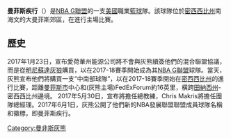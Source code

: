 {{Unreferenced|time=2020-12-22T13:29:16+00:00}}
{{NoteTA|G1=NBA}}
{{Infobox basketball club
| name = 曼菲斯疾行
| logo = 
| imagesize =
| founded = 2017
| league = [[NBA_G聯盟|NBA G聯盟]]
| history = '''曼菲斯疾行'''<br>2017–present
| arena = Landers Center
| location = 南海文市, 密西西比州
| colors = Red, silver, white<br>{{color box|#E2231A}} {{color box|#717271}} {{color box|#FFFFFF}}
| coach = Jason March
| owner = [[曼菲斯灰熊|曼菲斯灰熊]]
| manager = Daniel Marcus
| league_champs = '''0'''
| conf_champs = '''0'''
| div_champs = '''0'''
| affiliations = [[曼菲斯灰熊|曼菲斯灰熊]]
| website = {{url|http://www.nba.com/grizzlies/memphis-hustle/main|Memphis Hustle website}}
}}
'''曼菲斯疾行'''（{{lang|en|Memphis Hustle}}）是[[NBA_G聯盟|NBA G聯盟]]的一支[[美國|美國]]職業[[籃球|籃球]]隊。該球隊位於[[密西西比州|密西西比州]]南海文的大曼菲斯郊區，在{{tsl|en||Landers Center}}進行主場比賽。

==歷史==
2017年1月23日，宣布愛荷華州能源公司將不會與灰熊續簽他們的混合聯盟協議，而是從[[明尼蘇達灰狼|明尼蘇達灰狼]]購買，以在2017-18賽季開始成為其[[NBA_G聯盟|NBA G聯盟]]球隊。當天，灰熊宣布他們將購買一支“中南部球隊”，以在2017-18賽季開始在[[密西西比州|密西西比州]]的{{tsl|en|Southaven, Mississippi|南海文市}}進行比賽，距離[[孟菲斯_(田納西州)|曼菲斯市]]中心和(灰熊主場)FedExForum約16英里，橫跨[[田納西州|田納西州]]-密西西比州邊境。 2017年5月30日，宣布{{tsl|en|Glynn Cyprien|格林·賽普林}}將擔任總教練，Chris Makris將擔任團隊總經理。2017年6月1日，灰熊公開了他們新的NBA發展聯盟聯盟成員球隊名稱和徽標，即曼菲斯疾行。

{{NBA G联盟}}

[[Category:曼非斯灰熊|Category:曼非斯灰熊]]
{{sport-stub}}